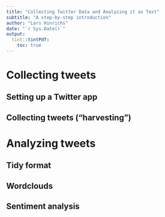 ```yaml
---
title: "Collecting Twitter Data and Analyzing it as Text"
subtitle: "A step-by-step introduction"
author: "Lars Hinrichs"
date: "`r Sys.Date()`"
output: 
  tint::tintPdf:
    toc: true
---
```


# Collecting tweets

## Setting up a Twitter app

## Collecting tweets ("harvesting")

# Analyzing tweets

## Tidy format

## Wordclouds

## Sentiment analysis